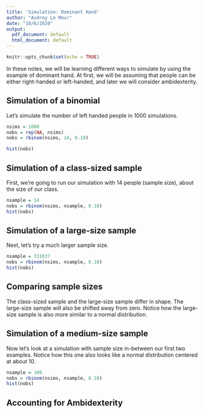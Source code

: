 ```yaml
---
title: 'Simulation: Dominant Hand'
author: "Audrey Le Meur"
date: "10/6/2020"
output:
  pdf_document: default
  html_document: default
---
```


```r
knitr::opts_chunk$set(echo = TRUE)
```

In these notes, we will be learning different ways to simulate by using the example of dominant hand. At first, we will be assuming that people can be either right-handed or left-handed, and later we will consider ambidexterity.

## Simulation of a binomial

Let's simulate the number of left handed people in 1000 simulations.

```r
nsims = 1000
nobs = rep(NA, nsims)
nobs = rbinom(nsims, 14, 0.10)

hist(nobs)
```

## Simulation of a class-sized sample

First, we're going to run our simulation with 14 people (sample size), about the size of our class.

```r
nsample = 14
nobs = rbinom(nsims, nsample, 0.10)
hist(nobs)
```

## Simulation of a large-size sample

Next, let's try a much larger sample size.

```r
nsample = 331037
nobs = rbinom(nsims, nsample, 0.10)
hist(nobs)
```

## Comparing sample sizes

The class-sized sample and the large-size sample differ in shape. The large-size sample will also be shifted away from zero. Notice how the large-size sample is also more similar to a normal distribution.

## Simulation of a medium-size sample

Now let's look at a simulation with sample size in-between our first two examples. Notice how this one also looks like a normal distribution centered at about 10.
```r
nsample = 100
nobs = rbinom(nsims, nsample, 0.10)
hist(nobs)
```

## Accounting for Ambidexterity